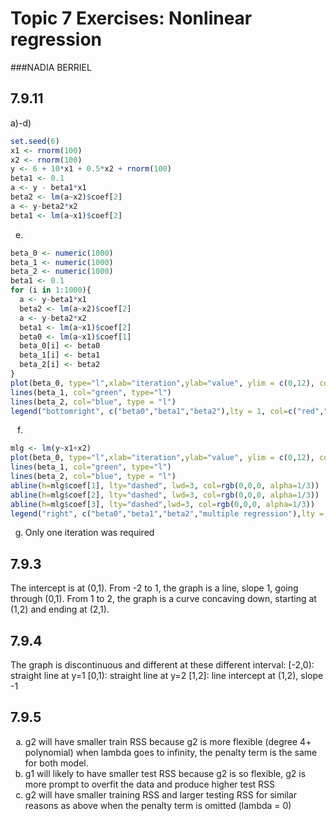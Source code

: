 # Topic 7 Exercises: Nonlinear regression

###NADIA BERRIEL


## 7.9.11
a)-d)
```r
set.seed(6)
x1 <- rnorm(100)
x2 <- rnorm(100)
y <- 6 + 10*x1 + 0.5*x2 + rnorm(100)
beta1 <- 0.1
a <- y - beta1*x1
beta2 <- lm(a~x2)$coef[2]
a <- y-beta2*x2
beta1 <- lm(a~x1)$coef[2]
```

e)
```r
beta_0 <- numeric(1000)
beta_1 <- numeric(1000)
beta_2 <- numeric(1000)
beta1 <- 0.1
for (i in 1:1000){
  a <- y-beta1*x1
  beta2 <- lm(a~x2)$coef[2]
  a <- y-beta2*x2
  beta1 <- lm(a~x1)$coef[2]
  beta0 <- lm(a~x1)$coef[1]
  beta_0[i] <- beta0
  beta_1[i] <- beta1
  beta_2[i] <- beta2
}
plot(beta_0, type="l",xlab="iteration",ylab="value", ylim = c(0,12), col="red")
lines(beta_1, col="green", type="l")
lines(beta_2, col="blue", type = "l")
legend("bottomright", c("beta0","beta1","beta2"),lty = 1, col=c("red","green","blue"))
```

f)
```r
mlg <- lm(y~x1+x2)
plot(beta_0, type="l",xlab="iteration",ylab="value", ylim = c(0,12), col="red")
lines(beta_1, col="green", type="l")
lines(beta_2, col="blue", type = "l")
abline(h=mlg$coef[1], lty="dashed", lwd=3, col=rgb(0,0,0, alpha=1/3))
abline(h=mlg$coef[2], lty="dashed", lwd=3, col=rgb(0,0,0, alpha=1/3))
abline(h=mlg$coef[3], lty="dashed",lwd=3, col=rgb(0,0,0, alpha=1/3))
legend("right", c("beta0","beta1","beta2","multiple regression"),lty = c(1,1,1,2), col=c("red","green","blue","black"))
```

g) Only one iteration was required

## 7.9.3
The intercept is at (0,1). From -2 to 1, the graph is a line, slope 1, going through (0,1). From 1 to 2, the graph is a curve concaving down, starting at (1,2) and ending at (2,1).

## 7.9.4
The graph is discontinuous and different at these different interval:
[-2,0): straight line at y=1
[0,1): straight line at y=2
[1,2]: line intercept at (1,2), slope -1

## 7.9.5
a) g2 will have smaller train RSS because g2 is more flexible (degree 4+ polynomial) when lambda goes to infinity, the penalty term is the same for both model.
b) g1 will likely to have smaller test RSS because g2 is so flexible, g2 is more prompt to overfit the data and produce higher test RSS
c) g2 will have smaller training RSS and larger testing RSS for similar reasons as above when the penalty term is omitted (lambda = 0)